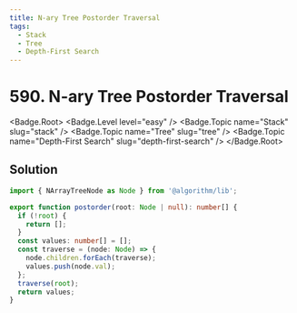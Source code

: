 ```yaml
---
title: N-ary Tree Postorder Traversal
tags:
  - Stack
  - Tree
  - Depth-First Search
---
```


# 590. N-ary Tree Postorder Traversal

<Badge.Root>
  <Badge.Level level="easy" />
  <Badge.Topic name="Stack" slug="stack" />
  <Badge.Topic name="Tree" slug="tree" />
  <Badge.Topic name="Depth-First Search" slug="depth-first-search" />
</Badge.Root>

## Solution

```typescript filename="solution.ts" copy
import { NArrayTreeNode as Node } from '@algorithm/lib';

export function postorder(root: Node | null): number[] {
  if (!root) {
    return [];
  }
  const values: number[] = [];
  const traverse = (node: Node) => {
    node.children.forEach(traverse);
    values.push(node.val);
  };
  traverse(root);
  return values;
}
```

<ProblemLink
  codingSite="leetcode"
  href="https://leetcode.com/problems/n-ary-tree-postorder-traversal"
  title="N-ary Tree Postorder Traversal"
/>
